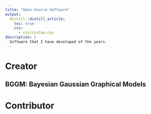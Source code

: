 ```yaml
---
title: "Open-Source Software"
output:
  distill::distill_article:
    toc: true
    css:
      - css/custom.css
description: |
  Software that I have developed of the years.
---
```


# Creator

## BGGM: Bayesian Gaussian Graphical Models

# Contributor